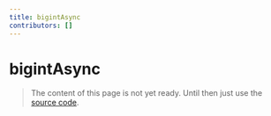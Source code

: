 ```yaml
---
title: bigintAsync
contributors: []
---
```


# bigintAsync

> The content of this page is not yet ready. Until then just use the [source code](https://github.com/fabian-hiller/valibot/blob/main/library/src/schemas/bigint/bigintAsync.ts).
